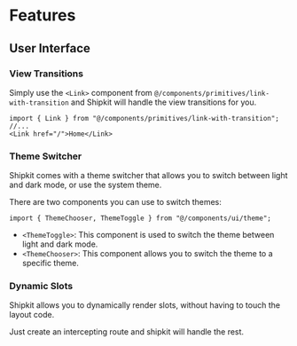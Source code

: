 # Features

## User Interface

### View Transitions

Simply use the `<Link>` component from `@/components/primitives/link-with-transition` and Shipkit will handle the view transitions for you.

```tsx
import { Link } from "@/components/primitives/link-with-transition";
//...
<Link href="/">Home</Link>
```

### Theme Switcher

Shipkit comes with a theme switcher that allows you to switch between light and dark mode, or use the system theme.

There are two components you can use to switch themes:

```tsx
import { ThemeChooser, ThemeToggle } from "@/components/ui/theme";
```

- `<ThemeToggle>`: This component is used to switch the theme between light and dark mode.
- `<ThemeChooser>`: This component allows you to switch the theme to a specific theme.

### Dynamic Slots

Shipkit allows you to dynamically render slots, without having to touch the layout code.

Just create an intercepting route and shipkit will handle the rest.